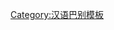 {{User language-0|zh-gan|果个宁'''[[:Category:Zh-gan-使用者|冇滴子]][[:Category:Zh-gan 使用者|贛語]]'''嗰水平。|贛語|13|9}}<noinclude>
[[Category:汉语巴别模板]]
</noinclude>